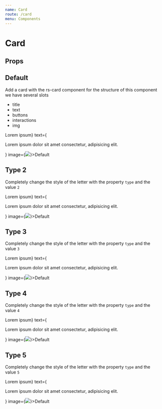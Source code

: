 ```yaml
---
name: Card
route: /card
menu: Components
---
```




# Card

## Props

<Props of={Card} />

## Default

Add a card with the rs-card component for the structure of this component we have several slots
- title
- text
- buttons
- interactions
- img


<Playground>
  <section class="d-section">
    <div class="d-section__item">
      <Card title={<h3>Lorem ipsum</h3>} text={<p>Lorem ipsum dolor sit amet consectetur, adipisicing elit.</p>} image={<img src="https://vuesax.com/foto6.png" />}>Default</Card>
    </div>
  </section>
</Playground>


## Type 2

Completely change the style of the letter with the property `type` and the value `2`

<Playground>
  <section class="d-section">
    <div class="d-section__item">
      <Card type="2" title={<h3>Lorem ipsum</h3>} text={<p>Lorem ipsum dolor sit amet consectetur, adipisicing elit.</p>} image={<img src="https://vuesax.com/foto6.png" />}>Default</Card>
    </div>
  </section>
</Playground>

## Type 3

Completely change the style of the letter with the property `type` and the value `3`

<Playground>
  <section class="d-section">
    <div class="d-section__item">
      <Card type="3" title={<h3>Lorem ipsum</h3>} text={<p>Lorem ipsum dolor sit amet consectetur, adipisicing elit.</p>} image={<img src="https://vuesax.com/foto6.png" />}>Default</Card>
    </div>
  </section>
</Playground>

## Type 4

Completely change the style of the letter with the property `type` and the value `4`

<Playground>
  <section class="d-section">
    <div class="d-section__item">
      <Card type="4" title={<h3>Lorem ipsum</h3>} text={<p>Lorem ipsum dolor sit amet consectetur, adipisicing elit.</p>} image={<img src="https://vuesax.com/foto6.png" />}>Default</Card>
    </div>
  </section>
</Playground>

## Type 5

Completely change the style of the letter with the property `type` and the value `5`

<Playground>
  <section class="d-section">
    <div class="d-section__item">
      <Card type="5" title={<h3>Lorem ipsum</h3>} text={<p>Lorem ipsum dolor sit amet consectetur, adipisicing elit.</p>} image={<img src="https://vuesax.com/foto6.png" />}>Default</Card>
    </div>
  </section>
</Playground>